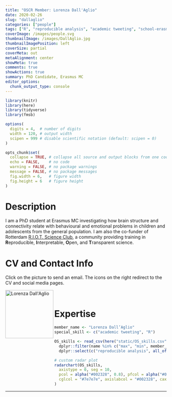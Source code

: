 ```yaml
---
title: "OSCR Member: Lorenza Dall'Aglio"
date: 2020-02-26
slug: "dallaglio"
categories: ["people"]
tags: ["R", "reproducible analysis", "academic tweeting", "school-erasmusmc"] # top 3 categories + unique + school
coverImage: /images/people.svg
thumbnailImage: /images/DallAglio.jpg
thumbnailImagePosition: left
coverSize: partial
coverMeta: out
metaAlignment: center
showMeta: true
comments: true
showActions: true
summary: PhD Candidate, Erasmus MC
editor_options: 
  chunk_output_type: console
---
```


```r

library(knitr)
library(here)
library(tidyverse)
library(fmsb)

options(
  digits = 4,  # number of digits
  width = 120, # output width
  scipen = 999 # disable scientific notation (default: scipen = 0)
)

opts_chunk$set(
  collapse = TRUE, # collapse all source and output blocks from one code chunk into a single block
  echo = FALSE,    # no code
  warning = FALSE, # no package warnings
  message = FALSE, # no package messages
  fig.width = 6,   # figure width
  fig.height = 6   # figure height
)

```

# Description

I am a PhD student at Erasmus MC investigating how brain structure and connectivity relate with behavioural and emotional problems in children and adolescents from the general population. I am also the co-funder of Rotterdam [R.I.O.T. Science Club](https://rdam-riot-science-club.github.io/), a community providing training in **R**eproducible, **I**nterpretable, **O**pen, and **T**ransparent science.

# CV and Contact Info

Click on the picture to send an email. The icons on the right redirect to the CV and social media pages.

<!-- EMAIL -->
<p>
  <a href="mailto:l.dallaglio@erasmusmc.nl">
  <img border="0" alt="Lorenza Dall'Aglio" src="/images/DallAglio.jpg" width="150" height="150" align="left">
  </a>
</p>

<!-- CV -->
<p align="center">
  <a href="https://lorenzada.github.io/" class="fa fa-file fa-2x" style="color:#00B969;">
  </a>
</p>

<!-- TWITTER -->
<p align="center">
  <a href="https://twitter.com/L_DallAglio" class="fa fa-twitter fa-2x">
  </a>
</p>

<!-- RESEARCHGATE -->
<p align="center">
  <a href="https://www.researchgate.net/profile/Lorenza_Dallaglio" class="ai ai-researchgate fa-2x" style="color:#000000;">
  </a>
</p>

<BR>

# Expertise

```r

member_name <- "Lorenza Dall’Aglio"
special_skill <- c("academic tweeting", "R")

OS_skills <- read_csv(here("static/OS_skills.csv")) %>%
  dplyr::filter(name %in% c("max", "min", member_name)) %>%
  dplyr::select(c("reproducible analysis", all_of(special_skill), "preregistration", "data sharing", "open source software", "open access", "data management"))

# custom radar plot
radarchart(OS_skills,
  axistype = 0, seg = 10,
  pcol = alpha("#002328", 0.8), pfcol = alpha("#00B969", 0.6), plwd = 4, centerzero = TRUE, # polygon
  cglcol = "#7e7e7e", axislabcol = "#002328", caxislabels = seq(0, 10, 2), cglwd = 0.8 # grid
)

```

***


